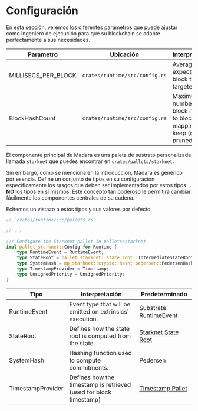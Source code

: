 
# Configuración

En esta sección, veremos los diferentes parámetros que puede ajustar como ingeniero de ejecución para que su blockchain 
se adapte perfectamente a sus necesidades.

| Parametro | Ubicación  | Interpretación | Predeterminado |
|---|---|---|---|
|  MILLISECS_PER_BLOCK |  `crates/runtime/src/config.rs` | Average expected block time targeted. |6000 (ms)  |
|  BlockHashCount |  `crates/runtime/src/config.rs` | Maximum number of block number to block hash mappings to keep (oldest pruned first). |2400  |

El componente principal de Madara es una paleta de sustrato personalizada llamada `starknet` que puedes encontrar en `crates/pallets/starknet`.

Sin embargo, como se menciona en la introducción, Madara es genérico por esencia. Define un conjunto de tipos en su configuración específicamente 
los rasgos que deben ser implementados por estos tipos **NO** los tipos en sí mismos. Este concepto tan poderoso le permitirá cambiar fácilmente los componentes centrales de su cadena.

Echemos un vistazo a estos tipos y sus valores por defecto.

```rust
// `crates/runtime/src/pallets.rs`

// ...

/// Configure the Starknet pallet in pallets/starknet.
impl pallet_starknet::Config for Runtime {
    type RuntimeEvent = RuntimeEvent;
    type StateRoot = pallet_starknet::state_root::IntermediateStateRoot<Self>;
    type SystemHash = mp_starknet::crypto::hash::pedersen::PedersenHasher;
    type TimestampProvider = Timestamp;
    type UnsignedPriority = UnsignedPriority;
}
```

| Tipo  | Interpretación | Predeterminado |
|---|---|---|
|  RuntimeEvent  | Event type that will be emitted on extrinsics' execution. | Substrate RuntimeEvent |
|  StateRoot |  Defines how the state root is computed from the state. | [Starknet State Root](https://docs.starknet.io/documentation/architecture_and_concepts/State/starknet-state/#state-commitment) |
|  SystemHash |  Hashing function used to compute commitments. | Pedersen |
|  TimestampProvider |  Defines how the timestamp is retrieved (used for block timestamp) | [Timestamp Pallet](https://docs.rs/pallet-timestamp/latest/pallet_timestamp/) |
